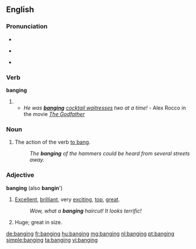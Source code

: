 ==English==

===Pronunciation===
* {{audio|en-us-banging.ogg|Audio (US)}}
* {{a|US|UK}} {{IPA|/ˈbæŋ.ɪŋ/}}
* {{rhymes|æŋɪŋ}}

===Verb===
'''banging'''

# {{present participle of|bang}}
#* ''He was '''[[banging]]''' [[waitress|cocktail waitresses]] two at a time!'' - Alex Rocco in the movie ''[[w:The Godfather|The Godfather]]''

===Noun===
{{en-noun|s|-}}

# The action of the verb [[bang|to bang]].
#: ''The '''banging''' of the hammers could be heard from several streets away.''

===Adjective===
'''banging''' (also '''bangin'''')

# {{slang}} [[excellent|Excellent]], [[brilliant]], very [[exciting]], [[top]], [[great]].
#: ''Wow, what a '''banging''' haircut! It looks terrific!''
# {{colloquial|dated}} Huge; great in size.
#: {{rfquotek|Forby}}

{{Webster 1913}}

[[de:banging]]
[[fr:banging]]
[[hu:banging]]
[[mg:banging]]
[[nl:banging]]
[[pt:banging]]
[[simple:banging]]
[[ta:banging]]
[[vi:banging]]